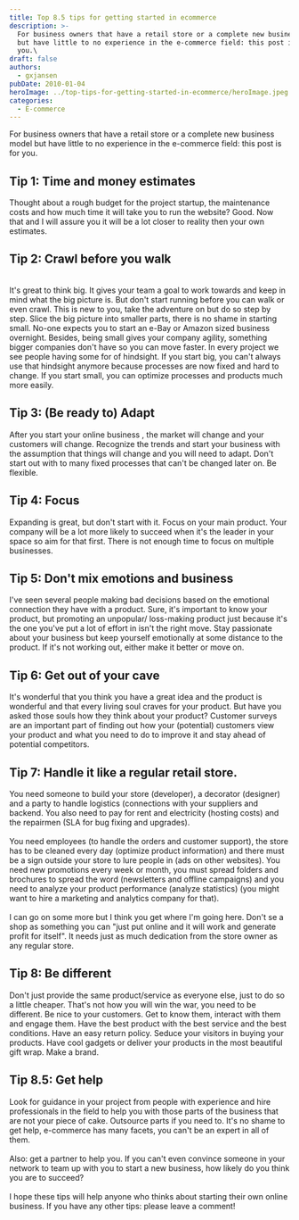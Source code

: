 ```yaml
---
title: Top 8.5 tips for getting started in ecommerce
description: >-
  For business owners that have a retail store or a complete new business model
  but have little to no experience in the e-commerce field: this post is for
  you.\
draft: false
authors:
  - gxjansen
pubDate: 2010-01-04
heroImage: ../top-tips-for-getting-started-in-ecommerce/heroImage.jpeg
categories:
  - E-commerce
---
```

For business owners that have a retail store or a complete new business model but have little to no experience in the e-commerce field: this post is for you.

## Tip 1: Time and money estimates

Thought about a rough budget for the project startup, the maintenance costs and how much time it will take you to run the website? Good. Now \
that and I will assure you it will be a lot closer to reality then your own estimates.

## Tip 2: Crawl before you walk

\
It's great to think big. It gives your team a goal to work towards and keep in mind what the big picture is. But don't start running before you can walk or even crawl. This is new to you, take the adventure on but do so step by step. Slice the big picture into smaller parts, there is no shame in starting small. No-one expects you to start an e-Bay or Amazon sized business overnight. Besides, being small gives your company agility, something bigger companies don't have so you can move faster. In every project we see people having some for of hindsight. If you start big, you can't always use that hindsight anymore because processes are now fixed and hard to change. If you start small, you can optimize processes and products much more easily.&#x20;

## Tip 3: (Be ready to) Adapt

After you start your online business , the market will change and your customers will change. Recognize the trends and start your business with the assumption that things will change and you will need to adapt. Don't start out with to many fixed processes that can't be changed later on. Be flexible.

## Tip 4: Focus

Expanding is great, but don't start with it. Focus on your main product. Your company will be a lot more likely to succeed when it's the leader in your space so aim for that first. There is not enough time to focus on multiple businesses.

## Tip 5: Don't mix emotions and business

I've seen several people making bad decisions based on the emotional connection they have with a product. Sure, it's important to know your product, but promoting an unpopular/ loss-making product just because it's the one you've put a lot of effort in isn't the right move. Stay passionate about your business but keep yourself emotionally at some distance to the product. If it's not working out, either make it better or move on.

## Tip 6: Get out of your cave

It's wonderful that you think you have a great idea and the product is wonderful and that every living soul craves for your product. But have you asked those souls how they think about your product? Customer surveys are an important part of finding out how your (potential) customers view your product and what you need to do to improve it and stay ahead of potential competitors.

## Tip 7: Handle it like a regular retail store.

You need someone to build your store (developer), a decorator (designer) and a party to handle logistics (connections with your suppliers and backend. You also need to pay for rent and electricity (hosting costs) and the repairmen (SLA for bug fixing and upgrades).\
\
You need employees (to handle the orders and customer support), the store has to be cleaned every day (optimize product information) and there must be a sign outside your store to lure people in (ads on other websites). You need new promotions every week or month, you must spread folders and brochures to spread the word (newsletters and offline campaigns) and you need to analyze your product performance (analyze statistics) (you might want to hire a marketing and analytics company for that).\
\
I can go on some more but I think you get where I'm going here. Don't se a shop as something you can "just put online and it will work and generate profit for itself". It needs just as much dedication from the store owner as any regular store.

## Tip 8: Be different

Don't just provide the same product/service as everyone else, just to do so a little cheaper. That's not how you will win the war, you need to be different. Be nice to your customers. Get to know them, interact with them and engage them. Have the best product with the best service and the best conditions. Have an easy return policy. Seduce your visitors in buying your products. Have cool gadgets or deliver your products in the most beautiful gift wrap. Make a brand.

## Tip 8.5: Get help

Look for guidance in your project from people with experience and hire professionals in the field to help you with those parts of the business that are not your piece of cake. Outsource parts if you need to. It's no shame to get help, e-commerce has many facets, you can't be an expert in all of them.\
\
Also: get a partner to help you. If you can't even convince someone in your network to team up with you to start a new business, how likely do you think you are to succeed?\
\
I hope these tips will help anyone who thinks about starting their own online business. If you have any other tips: please leave a comment!
